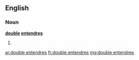 ==English==

===Noun===
'''[[double]] [[entendre]]s'''

# {{context|nonstandard}} {{plural of|double entendre}}

[[ar:double entendres]]
[[fr:double entendres]]
[[mg:double entendres]]